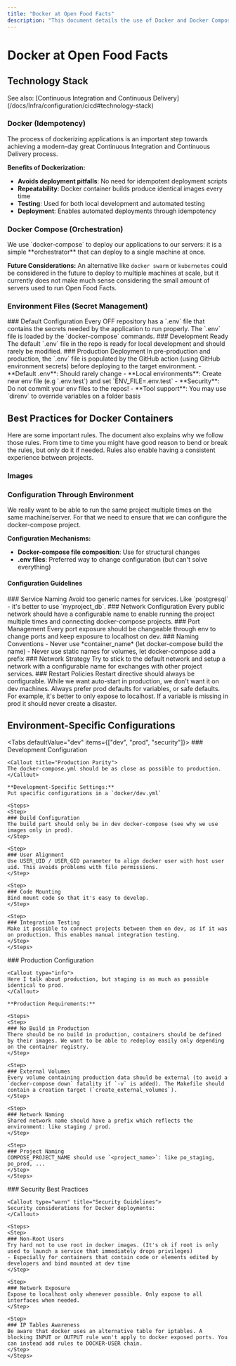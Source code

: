 ```yaml
---
title: "Docker at Open Food Facts"
description: "This document details the use of Docker and Docker Compose at Open Food Facts, covering best practices for containerization, orchestration, and secret management. It also provides guidelines for creating robust and secure Docker images and configurations."
---
```



# Docker at Open Food Facts

## Technology Stack

<Callout title="Related Documentation">
See also: [Continuous Integration and Continuous Delivery](/docs/Infra/configuration/cicd#technology-stack)
</Callout>

### Docker (Idempotency)

<Callout title="Modern CI/CD">
The process of dockerizing applications is an important step towards achieving a modern-day great Continuous Integration and Continuous Delivery process.
</Callout>

**Benefits of Dockerization:**
- **Avoids deployment pitfalls**: No need for idempotent deployment scripts
- **Repeatability**: Docker container builds produce identical images every time
- **Testing**: Used for both local development and automated testing
- **Deployment**: Enables automated deployments through idempotency

<Cards>
  <Card title="Idempotency" description="Ability to re-run deployments multiple times without problems" />
  <Card title="Consistency" description="Same environment across development, testing, and production" />
  <Card title="Isolation" description="Applications run in isolated containers" />
</Cards>

### Docker Compose (Orchestration)

<Callout type="info" title="Simple Orchestration">
We use `docker-compose` to deploy our applications to our servers: it is a simple **orchestrator** that can deploy to a single machine at once.
</Callout>

**Future Considerations:**
An alternative like `docker swarm` or `kubernetes` could be considered in the future to deploy to multiple machines at scale, but it currently does not make much sense considering the small amount of servers used to run Open Food Facts.

### Environment Files (Secret Management)

<Steps>
<Step>
### Default Configuration
Every OFF repository has a `.env` file that contains the secrets needed by the application to run properly. The `.env` file is loaded by the `docker-compose` commands.
</Step>

<Step>
### Development Ready
The default `.env` file in the repo is ready for local development and should rarely be modified.
</Step>

<Step>
### Production Deployment
In pre-production and production, the `.env` file is populated by the GitHub action (using GitHub environment secrets) before deploying to the target environment.
</Step>
</Steps>

<Callout type="warn" title="Important Warnings">
- **Default .env**: Should rarely change
- **Local environments**: Create new env file (e.g `.env.test`) and set `ENV_FILE=.env.test`
- **Security**: Do not commit your env files to the repos!
- **Tool support**: You may use `direnv` to override variables on a folder basis
</Callout>

## Best Practices for Docker Containers

<Callout title="Consistency Rules">
Here are some important rules. The document also explains why we follow those rules. From time to time you might have good reason to bend or break the rules, but only do it if needed. Rules also enable having a consistent experience between projects.
</Callout>

### Images

<Cards>
  <Card title="Official Images" description="If possible use an official image. If you use another image take a look at how it's built." />
  <Card title="Debian Base" description="We try to favor images based on Debian for consistency and manageability" />
  <Card title="Future Proof" description="Important to be future proof and rely on a good base" />
</Cards>

### Configuration Through Environment

<Callout title="Multiple Deployments">
We really want to be able to run the same project multiple times on the same machine/server. For that we need to ensure that we can configure the docker-compose project.
</Callout>

**Configuration Mechanisms:**
- **Docker-compose file composition**: Use for structural changes
- **.env files**: Preferred way to change configuration (but can't solve everything)

#### Configuration Guidelines

<Steps>
<Step>
### Service Naming
Avoid too generic names for services. Like `postgresql` - it's better to use `myproject_db`.
</Step>

<Step>
### Network Configuration
Every public network should have a configurable name to enable running the project multiple times and connecting docker-compose projects.
</Step>

<Step>
### Port Management
Every port exposure should be changeable through env to change ports and keep exposure to localhost on dev.
</Step>

<Step>
### Naming Conventions
- Never use *container_name* (let docker-compose build the name)
- Never use static names for volumes, let docker-compose add a prefix
</Step>

<Step>
### Network Strategy
Try to stick to the default network and setup a network with a configurable name for exchanges with other project services.
</Step>

<Step>
### Restart Policies
Restart directive should always be configurable. While we want auto-start in production, we don't want it on dev machines.
</Step>
</Steps>

<Callout type="success" title="Production Safety">
Always prefer prod defaults for variables, or safe defaults. For example, it's better to only expose to localhost. If a variable is missing in prod it should never create a disaster.
</Callout>

## Environment-Specific Configurations

<Tabs defaultValue="dev" items={["dev", "prod", "security"]}>
  <Tab value="dev">
    ### Development Configuration
    
    <Callout title="Production Parity">
    The docker-compose.yml should be as close as possible to production.
    </Callout>
    
    **Development-Specific Settings:**
    Put specific configurations in a `docker/dev.yml`
    
    <Steps>
    <Step>
    ### Build Configuration
    The build part should only be in dev docker-compose (see why we use images only in prod).
    </Step>
    
    <Step>
    ### User Alignment
    Use USER_UID / USER_GID parameter to align docker user with host user uid. This avoids problems with file permissions.
    </Step>
    
    <Step>
    ### Code Mounting
    Bind mount code so that it's easy to develop.
    </Step>
    
    <Step>
    ### Integration Testing
    Make it possible to connect projects between them on dev, as if it was on production. This enables manual integration testing.
    </Step>
    </Steps>
  </Tab>
  
  <Tab value="prod">
    ### Production Configuration
    
    <Callout type="info">
    Here I talk about production, but staging is as much as possible identical to prod.
    </Callout>
    
    **Production Requirements:**
    
    <Steps>
    <Step>
    ### No Build in Production
    There should be no build in production, containers should be defined by their images. We want to be able to redeploy easily only depending on the container registry.
    </Step>
    
    <Step>
    ### External Volumes
    Every volume containing production data should be external (to avoid a `docker-compose down` fatality if `-v` is added). The Makefile should contain a creation target (`create_external_volumes`).
    </Step>
    
    <Step>
    ### Network Naming
    Shared network name should have a prefix which reflects the environment: like staging / prod.
    </Step>
    
    <Step>
    ### Project Naming
    COMPOSE_PROJECT_NAME should use `<project_name>`: like po_staging, po_prod, ...
    </Step>
    </Steps>
  </Tab>
  
  <Tab value="security">
    ### Security Best Practices
    
    <Callout type="warn" title="Security Guidelines">
    Security considerations for Docker deployments:
    </Callout>
    
    <Steps>
    <Step>
    ### Non-Root Users
    Try hard not to use root in docker images. (It's ok if root is only used to launch a service that immediately drops privileges)
    - Especially for containers that contain code or elements edited by developers and bind mounted at dev time
    </Step>
    
    <Step>
    ### Network Exposure
    Expose to localhost only whenever possible. Only expose to all interfaces when needed.
    </Step>
    
    <Step>
    ### IP Tables Awareness
    Be aware that docker uses an alternative table for iptables. A blocking INPUT or OUTPUT rule won't apply to docker exposed ports. You can instead add rules to DOCKER-USER chain.
    </Step>
    </Steps>
  </Tab>
</Tabs>

<Card
  title="Infrastructure Issue"
  href="https://github.com/openfoodfacts/openfoodfacts-infrastructure/issues/146"
  description="See related infrastructure issue for more details"
/>
